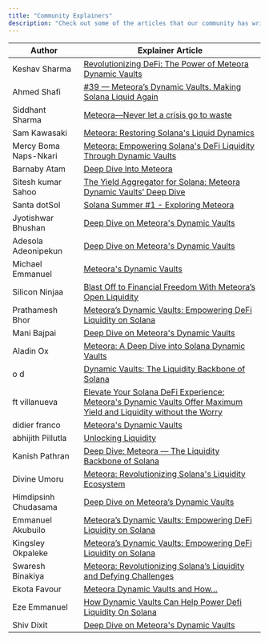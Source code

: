 ```yaml
---
title: "Community Explainers"
description: "Check out some of the articles that our community has written on Meteora Dynamic Vaults."
---
```


| Author                      | Explainer Article  |
|-----------------------------|--------------------------------------------------------------------------------------------------------------------------------|
| Keshav Sharma               | [Revolutionizing DeFi: The Power of Meteora Dynamic Vaults](https://skeshav.substack.com/p/revolutionizing-defi-dynamic-vaults) |
| Ahmed Shafi                 | [#39 — Meteora’s Dynamic Vaults. Making Solana Liquid Again](https://medium.com/@TheDaoDad/39-meteoras-dynamic-vaults-7732aee8ec17) |
| Siddhant Sharma             | [Meteora—Never let a crisis go to waste](https://cultured-grouse-9e1.notion.site/Meteora-Never-let-a-crisis-go-to-waste-d8af7828b83c4fa593cac8437ea41d27) |
| Sam Kawasaki                | [Meteora: Restoring Solana's Liquid Dynamics](https://samkawasaki.substack.com/p/meteora-restoring-solanas-liquid) |
| Mercy Boma Naps-Nkari       | [Meteora: Empowering Solana's DeFi Liquidity Through Dynamic Vaults](https://bomacodes.hashnode.dev/preview/64b09c9b874dcb000f58d7d0) |
| Barnaby Atam                | [Deep Dive Into Meteora](https://medium.com/@atambobby/deep-dive-into-meteora-e86ed9e1fc62) |
| Sitesh kumar Sahoo          | [The Yield Aggregator for Solana: Meteora Dynamic Vaults’ Deep Dive](https://litmosis.substack.com/p/the-yield-aggregator-for-solana-meteora) |
| Santa dotSol                | [Solana Summer #1 - Exploring Meteora](https://thegoodiebag.beehiiv.com/p/solana-summer-1-exploring-meteora) |
| Jyotishwar Bhushan          | [Deep Dive on Meteora's Dynamic Vaults](https://docs.google.com/document/d/1TooJ2eUcB53ewzwq6NaGSsOadA8O-7I_zpzi3ZNaekY/) |
| Adesola Adeonipekun        | [Deep Dive on Meteora's Dynamic Vaults](https://steel-penguin-ea4.notion.site/Deep-Dive-on-Meteora-s-Dynamic-Vaults-0b087ef6c5ef4e2db7e09aead14149c7?pvs=4) |
| Michael Emmanuel            | [Meteora's Dynamic Vaults](https://mizzytohblaq.substack.com/p/welcome-to-the-platform-that-rebalance) |
| Silicon Ninjaa              | [Blast Off to Financial Freedom With Meteora’s Open Liquidity](https://medium.com/@silicon-ninjaa/lets-rewind-the-clock-and-uncover-the-intriguing-story-behind-meteora-s-journey-40178d39841a) |
| Prathamesh Bhor            | [Meteora’s Dynamic Vaults: Empowering DeFi Liquidity on Solana](https://medium.com/@prabho/meteoras-dynamic-vaults-empowering-defi-liquidity-on-solana-af21fd235b2b) |
| Mani Bajpai                 | [Deep Dive on Meteora's Dynamic Vaults](https://solid-camp-aae.notion.site/Deep-Dive-on-Meteora-s-Dynamic-Vaults-867aa4f164904179a0f9a1a74149ba28) |
| Aladin Ox                   | [Meteora: A Deep Dive into Solana Dynamic Vaults](https://0xzeref.substack.com/p/meteora-a-deep-dive-into-solanas) |
| o d                         | [Dynamic Vaults: The Liquidity Backbone of Solana](https://notificationsonsite.notion.site/Dynamic-Vaults-The-Liquidity-Backbone-of-Solana-9d169c30e1154c9a8abec5b83bd0a0c2) |
| ft villanueva               | [Elevate Your Solana DeFi Experience: Meteora's Dynamic Vaults Offer Maximum Yield and Liquidity without the Worry](https://foundingtitan.hashnode.dev/meteora-dynamic-vaults) |
| didier franco               | [Meteora's Dynamic Vaults](https://kickipteam.notion.site/kickipteam/Meteora-s-Dynamic-Vaults-8606cd017e2949f9889afc40ab146041) |
| abhijith Pillutla           | [Unlocking Liquidity](https://deplanetepisodes.substack.com/p/unlocking-liquidity) |
| Kanish Pathran              | [Deep Dive: Meteora — The Liquidity Backbone of Solana](https://kanish07.substack.com/p/deep-dive-meteora-the-liquidity-backbone?sd=pf) |
| Divine Umoru                | [Meteora: Revolutionizing Solana's Liquidity Ecosystem](https://energetic-freedom-d67.notion.site/Meteora-Revolutionizing-Solana-s-Liquidity-Ecosystem-a97cc35a1b21419c945f11a8e0e3ddad) |
| Himdipsinh Chudasama        | [Deep Dive on Meteora’s Dynamic Vaults](https://material-search-ecd.notion.site/Deep-Dive-on-Meteora-s-Dynamic-Vaults-881a12acce764dc7820f9326f5ab3a3a) |
| Emmanuel Akubuilo           | [Meteora’s Dynamic Vaults: Empowering DeFi Liquidity on Solana](https://medium.com/@akubuiloe_59649/meteora-deep-dive-3004fcc3572c) |
| Kingsley Okpaleke           | [Meteora’s Dynamic Vaults: Empowering DeFi Liquidity on Solana](https://medium.com/@IkonixJ_31835/meteoras-dynamic-vaults-empowering-defi-liquidity-on-solana-1e12bcd8f67) |
| Swaresh Binakiya            | [Meteora: Revolutionizing Solana’s Liquidity and Defying Challenges](https://medium.com/@swareshbinaykiya/meteora-revolutionizing-solanas-liquidity-and-defying-challenges-5c49b56ef2bc) |
| Ekota Favour                | [Meteora Dynamic Vaults and How…](https://medium.com/@e_jevii/this-article-is-about-meteora-dynamic-vaults-and-how-b46196ed8c5d) |
| Eze Emmanuel                | [How Dynamic Vaults Can Help Power Defi Liquidity On Solana](https://medium.com/@ezemmanuel20/how-dynamic-vaults-can-help-power-defi-liquidity-on-solana-e64d43cd2d87) |
| Shiv Dixit                  | [Deep Dive on Meteora's Dynamic Vaults](https://shivdixit.hashnode.dev/deep-dive-on-meteoras-dynamic-vaults) |
